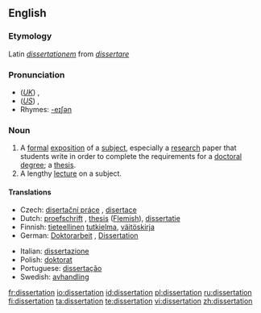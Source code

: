 ==English==

===Etymology===
Latin ''[[dissertationem]]'' from ''[[dissertare]]''

===Pronunciation===
* (''[[Received Pronunciation|UK]]'') {{IPA|/ˌdɪsəˈteɪʃən/}}, {{SAMPA|/%dIs@"teIS@n/}}
* (''[[General American|US]]'') {{IPA|/ˌdɪsɚˈteɪʃən/}}, {{SAMPA|/%dIs@`"teIS@n/}}
* Rhymes: [[Rhymes:English:-eɪʃǝn|-eɪʃǝn]]

===Noun===
{{en-noun}}

# A [[formal]] [[exposition]] of a [[subject]], especially a [[research]] paper that students write in order to complete the requirements for a [[doctoral]] [[degree]]; a [[thesis]].
# A lengthy [[lecture]] on a subject.

====Translations====
{{trans-top|A formal exposition of a subject}}
* Czech: [[disertační práce]] {{f}}, [[disertace]] {{f}}
* Dutch: [[proefschrift]] {{n}}, [[thesis]] {{f}} ([[Flemish]]), [[dissertatie]] {{f}}
* Finnish: [[tieteellinen]] [[tutkielma]], [[väitöskirja]]
* German: [[Doktorarbeit]] {{f}}, [[Dissertation]] {{f}}
{{trans-mid}}
* Italian: [[dissertazione]]
* Polish: [[doktorat]] {{m}}
* Portuguese: [[dissertação]]
* Swedish: [[avhandling]]
{{trans-bottom}}

[[fr:dissertation]]
[[io:dissertation]]
[[id:dissertation]]
[[pl:dissertation]]
[[ru:dissertation]]
[[fi:dissertation]]
[[ta:dissertation]]
[[te:dissertation]]
[[vi:dissertation]]
[[zh:dissertation]]